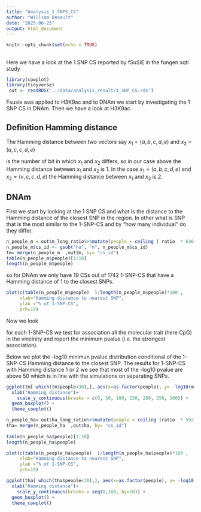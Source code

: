 ```yaml
---
title: "Analysis_1_SNPS_CS"
author: "William Denault"
date: "2025-06-25"
output: html_document
---
```


```r
knitr::opts_chunk$set(echo = TRUE)
```

## 
 Here we have a look  at the 1 SNP CS reported by fSuSiE in the fungen xqtl 
 study

```r
library(cowplot)
library(tidyverse)
 out <- readRDS("../data/analysis_result/1_SNP_CS.rds")
```



Fsusie was applied to H3K9ac and to DNAm we start by investigating the 1 SNP CS in DNAm.
Then we have a look at H3K9ac.


## Definition Hamming distance

The Hamming distance between two vectors say $x_1=  (a,b,c,d,e)$ and  $x_2=  (a,c,c,d,e)$ 

is the number of bit in which $x_1$ and $x_2$ differs, so in our case above the Hamming distance
between $x_1$ and $x_2$ is 1. In the case  $x_1=  (a,b,c,d,e)$ and  $x_2=  (v,c,c,d,e)$ 
the Hamming distance between $x_1$ and $x_2$ is 2.

## DNAm


First we start by looking at the 1 SNP CS and what is the distance to the Hamming distance of the  closest SNP in the region.
In other what is SNP that is the most similar to the 1-SNP-CS and by "how many individual" do they differ.




```r
n_people_m = out$m_long_ratio%>%mutate(people = ceiling ( ratio  * 636+1 )) 
n_people_m$cs_id <- gsub("ha", "m", n_people_m$cs_id)
tm= merge(n_people_m  ,out$m, by= "cs_id")
table(n_people_m$people)[1:10] 
length(n_people_m$people)
```

so for DNAm we only have 19 CSs out of 1742 1-SNP-CS that have a Hamming distance of 1 to the closest SNPs.


```r
plot(c(table(n_people_m$people)  )/length(n_people_m$people)*100 ,
     xlab="Hamming distance to nearest SNP",
     ylab ="% of 1-SNP-CS",
     pch=19)
```

Now we look 

for each 1-SNP-CS we test for association all the molecular trait (here CpG) in the vincinity
and report the minimum pvalue (i.e. the strongest association).

Below we plot the -log10 minimun pvalue distribution conditional of the 1-SNP-CS Hamming distance to the closest
SNP. The results for  1-SNP-CS with Hamming distance 1 or 2 we see that most of the -log10  pvalue are 
above 50 which is in line with the simulations on separating SNPs.

```r
 
ggplot(tm[ which(tm$people<30),], aes(x=as.factor(people), y= -log10(min_pval)))+
  xlab("Hamming distance")+
    scale_y_continuous(breaks = c(0, 50, 100, 150, 200, 250, 300)) +
  geom_boxplot() + 
  theme_cowplot()
```


 
 
 
 
 
```r

n_people_ha= out$ha_long_ratio%>%mutate(people = ceiling (ratio  * 592 +1) )%>%filter() 
tha= merge(n_people_ha  ,out$ha, by= "cs_id")
 
table(n_people_ha$people)[1:10] 
length(n_people_ha$people)
```
 
 
```r

 
plot(c(table(n_people_ha$people)  )/length(n_people_ha$people)*100 ,
     xlab="Hamming distance to nearest SNP",
     ylab ="% of 1-SNP-CS",
     pch=19)
```

```r
 
ggplot(tha[ which(tha$people<30),], aes(x=as.factor(people), y= -log10(min_pval)))+
  xlab("Hamming distance")+
    scale_y_continuous(breaks = seq(0,100, by=10)) +
  geom_boxplot() + 
  theme_cowplot()
```